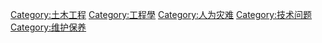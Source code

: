 [[Category:土木工程|Category:土木工程]]
[[Category:工程學|Category:工程學]]
[[Category:人为灾难|Category:人为灾难]]
[[Category:技术问题|Category:技术问题]]
[[Category:维护保养|Category:维护保养]]